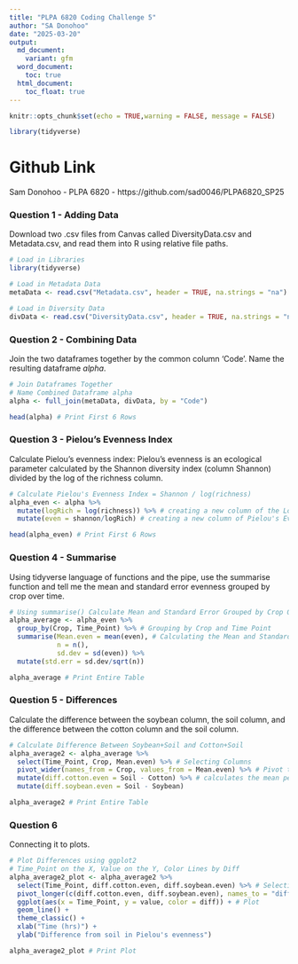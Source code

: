 ```yaml
---
title: "PLPA 6820 Coding Challenge 5"
author: "SA Donohoo"
date: "2025-03-20"
output:
  md_document:
    variant: gfm
  word_document:
    toc: true
  html_document:
    toc_float: true
---
```


```r
knitr::opts_chunk$set(echo = TRUE,warning = FALSE, message = FALSE)
```

```r
library(tidyverse)
```

# Github Link
Sam Donohoo - PLPA 6820 - https://github.com/sad0046/PLPA6820_SP25

### Question 1 - Adding Data
Download two .csv files from Canvas called DiversityData.csv and Metadata.csv, and read them into R using relative file paths.
```r
# Load in Libraries
library(tidyverse)

# Load in Metadata Data
metaData <- read.csv("Metadata.csv", header = TRUE, na.strings = "na")

# Load in Diversity Data
divData <- read.csv("DiversityData.csv", header = TRUE, na.strings = "na")
```

### Question 2 - Combining Data
Join the two dataframes together by the common column ‘Code’. Name the resulting dataframe *alpha*.
```r
# Join Dataframes Together
# Name Combined Dataframe alpha
alpha <- full_join(metaData, divData, by = "Code")

head(alpha) # Print First 6 Rows
```

### Question 3 - Pielou's Evenness Index
Calculate Pielou’s evenness index: Pielou’s evenness is an ecological parameter calculated by the Shannon diversity index (column Shannon) divided by the log of the richness column. 
```r
# Calculate Pielou's Evenness Index = Shannon / log(richness)
alpha_even <- alpha %>%
  mutate(logRich = log(richness)) %>% # creating a new column of the Log Richness
  mutate(even = shannon/logRich) # creating a new column of Pielou's Evenness

head(alpha_even) # Print First 6 Rows
```

### Question 4 - Summarise
Using tidyverse language of functions and the pipe, use the summarise function and tell me the mean and standard error evenness grouped by crop over time.
```r
# Using summarise() Calculate Mean and Standard Error Grouped by Crop Over Time
alpha_average <- alpha_even %>%
  group_by(Crop, Time_Point) %>% # Grouping by Crop and Time Point
  summarise(Mean.even = mean(even), # Calculating the Mean and Standard Error for Evenness
            n = n(),
            sd.dev = sd(even)) %>%
  mutate(std.err = sd.dev/sqrt(n))

alpha_average # Print Entire Table
```
### Question 5 - Differences
Calculate the difference between the soybean column, the soil column, and the difference between the cotton column and the soil column.
```r
# Calculate Difference Between Soybean+Soil and Cotton+Soil
alpha_average2 <- alpha_average %>%
  select(Time_Point, Crop, Mean.even) %>% # Selecting Columns
  pivot_wider(names_from = Crop, values_from = Mean.even) %>% # Pivot to Wide Format
  mutate(diff.cotton.even = Soil - Cotton) %>% # calculates the mean per Treatment and Fungicide
  mutate(diff.soybean.even = Soil - Soybean)

alpha_average2 # Print Entire Table
```

### Question 6
Connecting it to plots.
```r
# Plot Differences using ggplot2
# Time_Point on the X, Value on the Y, Color Lines by Diff
alpha_average2_plot <- alpha_average2 %>%
  select(Time_Point, diff.cotton.even, diff.soybean.even) %>% # Selecting Columns
  pivot_longer(c(diff.cotton.even, diff.soybean.even), names_to = "diff") %>% # Pivot to Long Format
  ggplot(aes(x = Time_Point, y = value, color = diff)) + # Plot
  geom_line() +
  theme_classic() +
  xlab("Time (hrs)") +
  ylab("Difference from soil in Pielou's evenness")

alpha_average2_plot # Print Plot
```

